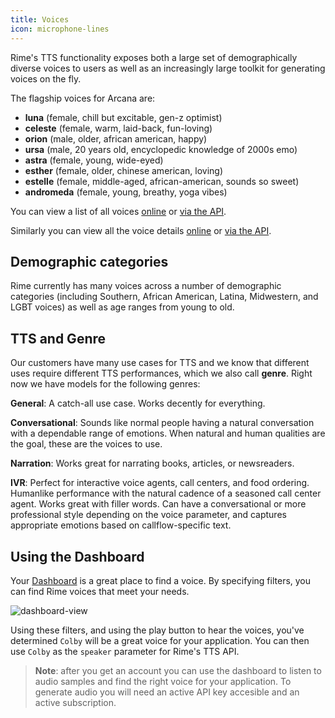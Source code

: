 ```yaml
---
title: Voices
icon: microphone-lines
---
```


Rime's TTS functionality exposes both a large set of demographically diverse voices to users as well as an increasingly large toolkit for generating voices on the fly.

The flagship voices for Arcana are:
- **luna** (female, chill but excitable, gen-z optimist)
- **celeste** (female, warm, laid-back, fun-loving)
- **orion** (male, older, african american, happy)
- **ursa** (male, 20 years old, encyclopedic knowledge of 2000s emo)
- **astra** (female, young, wide-eyed)
- **esther** (female, older, chinese american, loving)
- **estelle** (female, middle-aged, african-american, sounds so sweet)
- **andromeda** (female, young, breathy, yoga vibes)

You can view a list of all voices [online](https://users.rime.ai/data/voices/all-v2.json) or [via the API](/api-reference/data/voices).

Similarly you can view all the voice details [online](https://users.rime.ai/data/voices/voice_details.json) or [via the API](/api-reference/data/voice-details).

## Demographic categories

Rime currently has many voices across a number of demographic categories (including Southern, African American, Latina, Midwestern, and LGBT voices) as well as age ranges from young to old.

## TTS and Genre

Our customers have many use cases for TTS and we know that different uses require different TTS performances, which we also call **genre**. Right now we have models for the following genres:

**General**: A catch-all use case. Works decently for everything.

**Conversational**: Sounds like normal people having a natural conversation with a dependable range of emotions. When natural and human qualities are the goal, these are the voices to use.

**Narration**: Works great for narrating books, articles, or newsreaders.

**IVR**: Perfect for interactive voice agents, call centers, and food ordering. Humanlike performance with the natural cadence of a seasoned call center agent. Works great with filler words. Can have a conversational or more professional style depending on the voice parameter, and captures appropriate emotions based on callflow-specific text.

## Using the Dashboard

Your [Dashboard](https://rime.ai/dashboard) is a great place to find a voice. By specifying filters, you can find Rime voices that meet your needs.

![dashboard-view](/images/new-dashboard.png)

Using these filters, and using the play button to hear the voices, you've determined `Colby` will be a great voice for your application. You can then use `Colby` as the `speaker` parameter for Rime's TTS API.

> **Note**: after you get an account you can use the dashboard to listen to audio samples and find the right voice for your application. To generate audio you will need an active API key accesible and an active subscription.